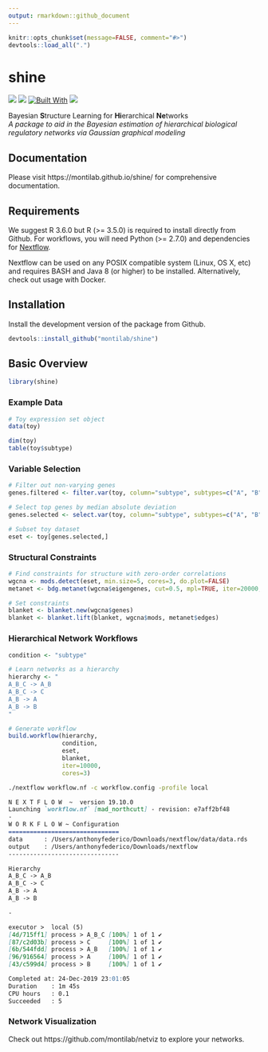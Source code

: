 ```yaml
---
output: rmarkdown::github_document
---
```


<!-- README.md is generated from README.Rmd. Please edit that file -->

```r
knitr::opts_chunk$set(message=FALSE, comment="#>")
devtools::load_all(".")
```

# shine

[![](https://img.shields.io/badge/platforms-linux%20%7C%20osx%20-2a89a1.svg)]()
[![](https://img.shields.io/badge/lifecycle-maturing-blue.svg)](https://www.tidyverse.org/lifecycle/#maturing)
[![Built With](https://img.shields.io/badge/Built%20With-Nextflow-brightgreen.svg)](https://www.nextflow.io/)
[![](https://img.shields.io/github/last-commit/montilab/shine.svg)](https://github.com/montilab/shine/commits/master)

Bayesian **S**tructure Learning for **Hi**erarchical **Ne**tworks  
*A package to aid in the Bayesian estimation of hierarchical biological regulatory networks via Gaussian graphical modeling*

## Documentation

Please visit https://montilab.github.io/shine/ for comprehensive documentation.

## Requirements

We suggest R 3.6.0 but R (>= 3.5.0) is required to install directly from Github. For workflows, you will need Python (>= 2.7.0) and dependencies for [Nextflow](https://www.nextflow.io/).  

Nextflow can be used on any POSIX compatible system (Linux, OS X, etc) and requires BASH and Java 8 (or higher) to be installed. Alternatively, check out usage with Docker.

## Installation

Install the development version of the package from Github.

```r
devtools::install_github("montilab/shine")
```

## Basic Overview

```r
library(shine)
```

### Example Data
```r
# Toy expression set object
data(toy)
```

```r
dim(toy)
table(toy$subtype)
```

### Variable Selection
```r
# Filter out non-varying genes
genes.filtered <- filter.var(toy, column="subtype", subtypes=c("A", "B", "C"))

# Select top genes by median absolute deviation
genes.selected <- select.var(toy, column="subtype", subtypes=c("A", "B", "C"), genes=genes.filtered, limit=150)

# Subset toy dataset
eset <- toy[genes.selected,]
```

### Structural Constraints
```r
# Find constraints for structure with zero-order correlations
wgcna <- mods.detect(eset, min.size=5, cores=3, do.plot=FALSE)
metanet <- bdg.metanet(wgcna$eigengenes, cut=0.5, mpl=TRUE, iter=20000, cores=3)

# Set constraints
blanket <- blanket.new(wgcna$genes)
blanket <- blanket.lift(blanket, wgcna$mods, metanet$edges)
```

### Hierarchical Network Workflows
```r
condition <- "subtype"

# Learn networks as a hierarchy
hierarchy <- "
A_B_C -> A_B
A_B_C -> C
A_B -> A
A_B -> B
"

# Generate workflow
build.workflow(hierarchy,
               condition,
               eset,
               blanket,
               iter=10000,
               cores=3)
```

```bash
./nextflow workflow.nf -c workflow.config -profile local
```

```md
N E X T F L O W  ~  version 19.10.0
Launching `workflow.nf` [mad_northcutt] - revision: e7aff2bf48
-
W O R K F L O W ~ Configuration
===============================
data      : /Users/anthonyfederico/Downloads/nextflow/data/data.rds
output    : /Users/anthonyfederico/Downloads/nextflow
-------------------------------

Hierarchy
A_B_C -> A_B
A_B_C -> C
A_B -> A
A_B -> B

-

executor >  local (5)
[4d/715ff1] process > A_B_C [100%] 1 of 1 ✔
[87/c2d03b] process > C     [100%] 1 of 1 ✔
[6b/544fdd] process > A_B   [100%] 1 of 1 ✔
[96/916564] process > A     [100%] 1 of 1 ✔
[43/c599d4] process > B     [100%] 1 of 1 ✔

Completed at: 24-Dec-2019 23:01:05
Duration    : 1m 45s
CPU hours   : 0.1
Succeeded   : 5
```

### Network Visualization

Check out https://github.com/montilab/netviz to explore your networks.

